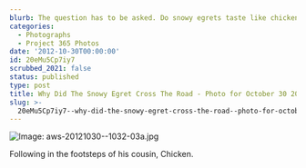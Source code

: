 ```yaml
---
blurb: The question has to be asked. Do snowy egrets taste like chicken?
categories:
  - Photographs
  - Project 365 Photos
date: '2012-10-30T00:00:00'
id: 20eMu5Cp7iy7
scrubbed_2021: false
status: published
type: post
title: Why Did The Snowy Egret Cross The Road - Photo for October 30 2012
slug: >-
  20eMu5Cp7iy7--why-did-the-snowy-egret-cross-the-road--photo-for-october-30-2012
---
```


![Image: aws-20121030--1032-03a.jpg](/aws-20121030--1032-03a.jpg)

Following in the footsteps of his cousin, Chicken.
